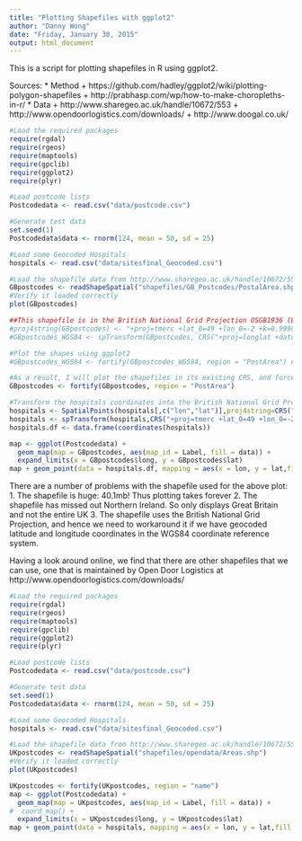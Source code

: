 ```yaml
---
title: "Plotting Shapefiles with ggplot2"
author: "Danny Wong"
date: "Friday, January 30, 2015"
output: html_document
---
```


This is a script for plotting shapefiles in R using ggplot2.

Sources: 
 * Method
    + https://github.com/hadley/ggplot2/wiki/plotting-polygon-shapefiles
    + http://prabhasp.com/wp/how-to-make-choropleths-in-r/
 * Data
    + http://www.sharegeo.ac.uk/handle/10672/553
    + http://www.opendoorlogistics.com/downloads/
    + http://www.doogal.co.uk/

```r
#Load the required packages
require(rgdal)
require(rgeos)
require(maptools)
require(gpclib)
require(ggplot2)
require(plyr)

#Load postcode lists
Postcodedata <- read.csv("data/postcode.csv")

#Generate test data
set.seed(1)
Postcodedata$data <- rnorm(124, mean = 50, sd = 25)

#Load some Geocoded Hospitals 
hospitals <- read.csv("data/sitesfinal_Geocoded.csv")

#Load the shapefile data from http://www.sharegeo.ac.uk/handle/10672/553
GBpostcodes <- readShapeSpatial("shapefiles/GB_Postcodes/PostalArea.shp")
#Verify it loaded correctly
plot(GBpostcodes)

##This shapefile is in the British National Grid Projection OSGB1936 (EPSG:27700), so we need to convert it to the WGS84 coordinate reference system. However I have been having problems getting this to work because of the error message, reproduced below
#proj4string(GBpostcodes) <- "+proj=tmerc +lat_0=49 +lon_0=-2 +k=0.9996012717 +x_0=400000 +y_0=-100000 +datum=OSGB36 +units=m +no_defs"
#GBpostcodes_WGS84 <- spTransform(GBpostcodes, CRS("+proj=longlat +datum=WGS84"))

#Plot the shapes using ggplot2
#GBpostcodes_WGS84 <- fortify(GBpostcodes_WGS84, region = "PostArea") #I keep getting this error "Error: TopologyException: Input geom 0 is invalid: Self-intersection at or near point -6.5346772511079969 58.098792701899775 at -6.5346772511079969 58.098792701899775"

#As a result, I will plot the shapefiles in its existing CRS, and force the lat/lon codes for the points into the same CRS
GBpostcodes <- fortify(GBpostcodes, region = "PostArea")

#Transform the hospitals coordinates into the British National Grid Projection OSGB1936 (EPSG:27700)
hospitals <- SpatialPoints(hospitals[,c("lon","lat")],proj4string=CRS("+proj=longlat +datum=WGS84"))
hospitals <- spTransform(hospitals,CRS("+proj=tmerc +lat_0=49 +lon_0=-2 +k=0.9996012717 +x_0=400000 +y_0=-100000 +datum=OSGB36 +units=m +no_defs"))
hospitals.df <- data.frame(coordinates(hospitals))

map <- ggplot(Postcodedata) + 
  geom_map(map = GBpostcodes, aes(map_id = Label, fill = data)) + 
  expand_limits(x = GBpostcodes$long, y = GBpostcodes$lat)
map + geom_point(data = hospitals.df, mapping = aes(x = lon, y = lat,fill = NULL,group = NULL), colour = "red", size = 1)
```

There are a number of problems with the shapefile used for the above plot:
1. The shapefile is huge: 40.1mb! Thus plotting takes forever
2. The shapefile has missed out Northern Ireland. So only displays Great Britain and not the entire UK
3. The shapefile uses the British National Grid Projection, and hence we need to workaround it if we have geocoded latitude and longitude coordinates in the WGS84 coordinate reference system.

Having a look around online, we find that there are other shapefiles that we can use, one that is maintained by Open Door Logistics at http://www.opendoorlogistics.com/downloads/

```r
#Load the required packages
require(rgdal)
require(rgeos)
require(maptools)
require(gpclib)
require(ggplot2)
require(plyr)

#Load postcode lists
Postcodedata <- read.csv("data/postcode.csv")

#Generate test data
set.seed(1)
Postcodedata$data <- rnorm(124, mean = 50, sd = 25)

#Load some Geocoded Hospitals 
hospitals <- read.csv("data/sitesfinal_Geocoded.csv")

#Load the shapefile data from http://www.sharegeo.ac.uk/handle/10672/553
UKpostcodes <- readShapeSpatial("shapefiles/opendata/Areas.shp")
#Verify it loaded correctly
plot(UKpostcodes)

UKpostcodes <- fortify(UKpostcodes, region = "name")
map <- ggplot(Postcodedata) + 
  geom_map(map = UKpostcodes, aes(map_id = Label, fill = data)) + 
#  coord_map() +
  expand_limits(x = UKpostcodes$long, y = UKpostcodes$lat)
map + geom_point(data = hospitals, mapping = aes(x = lon, y = lat,fill = NULL,group = NULL), colour = "red", size = 1)
```